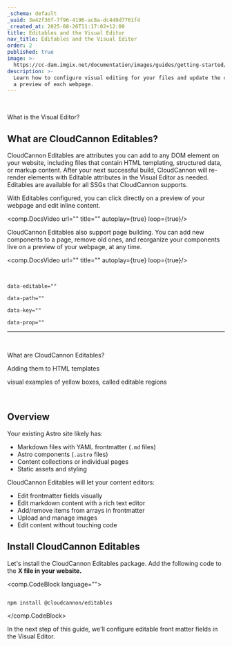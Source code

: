 ```yaml
---
_schema: default
_uuid: 3e42f36f-7f96-4196-ac8a-dc449d7761f4
_created_at: 2025-08-26T11:17:02+12:00
title: Editables and the Visual Editor
nav_title: Editables and the Visual Editor
order: 2
published: true
image: >-
  https://cc-dam.imgix.net/documentation/images/guides/getting-started/guide-thumbnails/CloudCannon-Getting-Started-Thumbnail-Universal.png
description: >-
  Learn how to configure visual editing for your files and update the content on
  a preview of each webpage.
---
```

&nbsp;

What is the Visual Editor?

## What are CloudCannon Editables?

CloudCannon Editables are attributes you can add to any DOM element on your website, including files that contain HTML templating, structured data, or markup content. After your next successful build, CloudCannon will re-render elements with Editable attributes in the Visual Editor as needed. Editables are available for all SSGs that CloudCannon supports.

With Editables configured, you can click directly on a preview of your webpage and edit inline content.

<comp.DocsVideo url="" title="" autoplay={true} loop={true}/>

CloudCannon Editables also support page building. You can add new components to a page, remove old ones, and reorganize your components live on a preview of your webpage, at any time.

<comp.DocsVideo url="" title="" autoplay={true} loop={true}/>

&nbsp;

`data-editable=""`

`data-path=""`

`data-key=""`

`data-prop=""`

---

&nbsp;

What are CloudCannon Editables?

Adding them to HTML templates

visual examples of yellow boxes, called editable regions

&nbsp;

## Overview

Your existing Astro site likely has:

* Markdown files with YAML frontmatter (`.md` files)
* Astro components (`.astro` files)
* Content collections or individual pages
* Static assets and styling

CloudCannon Editables will let your content editors:

* Edit frontmatter fields visually
* Edit markdown content with a rich text editor
* Add/remove items from arrays in frontmatter
* Upload and manage images
* Edit content without touching code

## Install CloudCannon Editables

Let's install the CloudCannon Editables package. Add the following code to the **X file in your website.**

<comp.CodeBlock language="">
``````````

npm install @cloudcannon/editables

``````````
</comp.CodeBlock>

In the next step of this guide, we'll configure editable front matter fields in the Visual Editor.